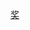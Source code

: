 {{portal|電視}}
{{year by category
|m=2
|c=0
|d=1
|y=3
|cat=电视奖项
|sortkey=电视奖项
|parent=依年份劃分的電視獎項
|subcat=2013年奖项
}}

[[Category:2013年電視|奖]]
